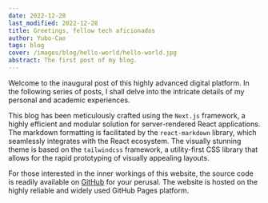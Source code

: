 ```yaml
---
date: 2022-12-28
last_modified: 2022-12-28
title: Greetings, fellow tech aficionados
author: Yubo-Cao
tags: blog
cover: /images/blog/hello-world/hello-world.jpg
abstract: The first post of my blog.
---
```


Welcome to the inaugural post of this highly advanced digital platform. In the following series
of posts, I shall delve into the intricate details of my personal and academic experiences.

This blog has been meticulously crafted using the `Next.js` framework, a highly efficient and
modular solution for server-rendered React applications. The markdown formatting is facilitated
by the `react-markdown` library, which seamlessly integrates with the React ecosystem. The
visually stunning theme is based on the `tailwindcss` framework, a utility-first CSS library
that allows for the rapid prototyping of visually appealing layouts.

For those interested in the inner workings of this website, the source code is readily available
on [GitHub](https://github.com/Yubo-Cao/yubo-cao.github.com) for your perusal. The website is
hosted on the highly reliable and widely used GitHub Pages platform.
